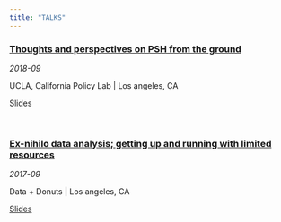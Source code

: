 ```yaml
---
title: "TALKS" 
---
```


<!---
<article>
<h3><a href="talk-2017-09-data-donuts.html">Ex-nihilo data analysis; getting up and running with limited resources</a></h3>
<div class="summary">
<span><i class="fa fa-calendar"></i> _2017-09_</span>
<p>Data + Donuts | Los angeles, CA</p>
<a class="btn btn-outline-primary btn-sm" href="talk-2017-09-data-donuts.html" role="button">Full Post</a>
</div>
</article>
--->

<article>
<h3><a href="talk-2018-09-ucla-cpl.html">Thoughts and perspectives on PSH from the ground</a></h3>
<div class="summary">
<span><i class="fa fa-calendar"></i> _2018-09_</span>
<p>UCLA, California Policy Lab | Los angeles, CA</p>
<a class="btn btn-outline-primary btn-sm" href="talk-2018-09-ucla-cpl.html" role="button">Slides</a>
</div>
</article>

<br>

<article>
<h3><a href="talk-2017-09-data-donuts.html">Ex-nihilo data analysis; getting up and running with limited resources</a></h3>
<div class="summary">
<span><i class="fa fa-calendar"></i> _2017-09_</span>
<p>Data + Donuts | Los angeles, CA</p>
<a class="btn btn-outline-primary btn-sm" href="talk-2017-09-data-donuts.html" role="button">Slides</a>
</div>
</article>

<br>